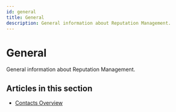 ```yaml
---
id: general
title: General
description: General information about Reputation Management.
---
```


# General

General information about Reputation Management.

## Articles in this section

- [Contacts Overview](contacts-overview)